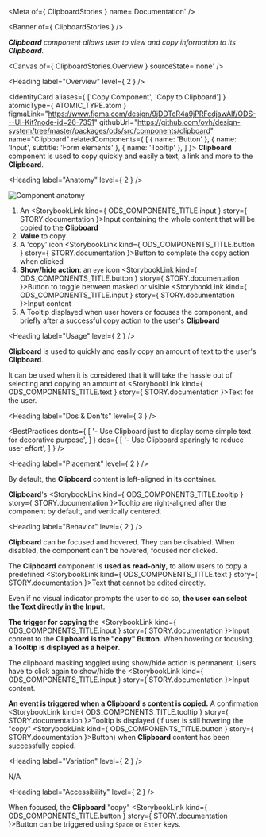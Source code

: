 
<Meta of={ ClipboardStories } name='Documentation' />

<Banner of={ ClipboardStories } />

_**Clipboard** component allows user to view and copy information to its **Clipboard**._

<Canvas of={ ClipboardStories.Overview } sourceState='none' />

<Heading label="Overview" level={ 2 } />

<IdentityCard aliases={ ['Copy Component', 'Copy to Clipboard'] }
              atomicType={ ATOMIC_TYPE.atom }
              figmaLink="https://www.figma.com/design/9jDDTcR4a9jPRFcdjawAlf/ODS---UI-Kit?node-id=26-7351"
              githubUrl="https://github.com/ovh/design-system/tree/master/packages/ods/src/components/clipboard"
              name="Clipboard"
              relatedComponents={ [
                { name: 'Button' },
                { name: 'Input', subtitle: 'Form elements' },
                { name: 'Tooltip' },
              ] }>
  **Clipboard** component is used to copy quickly and easily a text, a link and more to the **Clipboard**.
</IdentityCard>

<Heading label="Anatomy" level={ 2 } />

![Component anatomy](components/clipboard/anatomy.png "Component anatomy")

1. An <StorybookLink kind={ ODS_COMPONENTS_TITLE.input } story={ STORY.documentation }>Input</StorybookLink> containing the whole content that will be copied to the **Clipboard**
2. **Value** to copy
3. A 'copy' icon <StorybookLink kind={ ODS_COMPONENTS_TITLE.button } story={ STORY.documentation }>Button</StorybookLink> to complete the copy action when clicked
4. **Show/hide action**: an `eye` icon <StorybookLink kind={ ODS_COMPONENTS_TITLE.button } story={ STORY.documentation }>Button</StorybookLink> to toggle between masked or visible <StorybookLink kind={ ODS_COMPONENTS_TITLE.input } story={ STORY.documentation }>Input</StorybookLink> content
5. A Tooltip displayed when user hovers or focuses the component, and briefly after a successful copy action to the user's **Clipboard**

<Heading label="Usage" level={ 2 } />

**Clipboard** is used to quickly and easily copy an amount of text to the user's **Clipboard**.

It can be used when it is considered that it will take the hassle out of selecting and copying an amount of <StorybookLink kind={ ODS_COMPONENTS_TITLE.text } story={ STORY.documentation }>Text</StorybookLink> for the user.

<Heading label="Dos & Don'ts" level={ 3 } />

<BestPractices
  donts={ [
    '- Use Clipboard just to display some simple text for decorative purpose',
  ] }
  dos={ [
    '- Use Clipboard sparingly to reduce user effort',
  ] }
/>

<Heading label="Placement" level={ 2 } />

By default, the **Clipboard** content is left-aligned in its container.

**Clipboard**'s <StorybookLink kind={ ODS_COMPONENTS_TITLE.tooltip } story={ STORY.documentation }>Tooltip</StorybookLink> are right-aligned after the component by default, and vertically centered.

<Heading label="Behavior" level={ 2 } />

**Clipboard** can be focused and hovered. They can be disabled.
When disabled, the component can't be hovered, focused nor clicked.

The **Clipboard** component is **used as read-only**, to allow users to copy a predefined <StorybookLink kind={ ODS_COMPONENTS_TITLE.text } story={ STORY.documentation }>Text</StorybookLink> that cannot be edited directly.

Even if no visual indicator prompts the user to do so, **the user can select the Text directly in the Input**.

**The trigger for copying** the <StorybookLink kind={ ODS_COMPONENTS_TITLE.input } story={ STORY.documentation }>Input</StorybookLink> content to the **Clipboard** **is the "copy" Button**.
When hovering or focusing, **a Tooltip is displayed as a helper**.

The clipboard masking toggled using show/hide action is permanent. Users have to click again to show/hide the <StorybookLink kind={ ODS_COMPONENTS_TITLE.input } story={ STORY.documentation }>Input</StorybookLink> content.

**An event is triggered when a Clipboard's content is copied.**
A confirmation <StorybookLink kind={ ODS_COMPONENTS_TITLE.tooltip } story={ STORY.documentation }>Tooltip</StorybookLink> is displayed (if user is still hovering the "copy" <StorybookLink kind={ ODS_COMPONENTS_TITLE.button } story={ STORY.documentation }>Button</StorybookLink>) when **Clipboard** content has been successfully copied.

<Heading label="Variation" level={ 2 } />

N/A

<Heading label="Accessibility" level={ 2 } />

When focused, the **Clipboard** "copy" <StorybookLink kind={ ODS_COMPONENTS_TITLE.button } story={ STORY.documentation }>Button</StorybookLink> can be triggered using `Space` or `Enter` keys.
